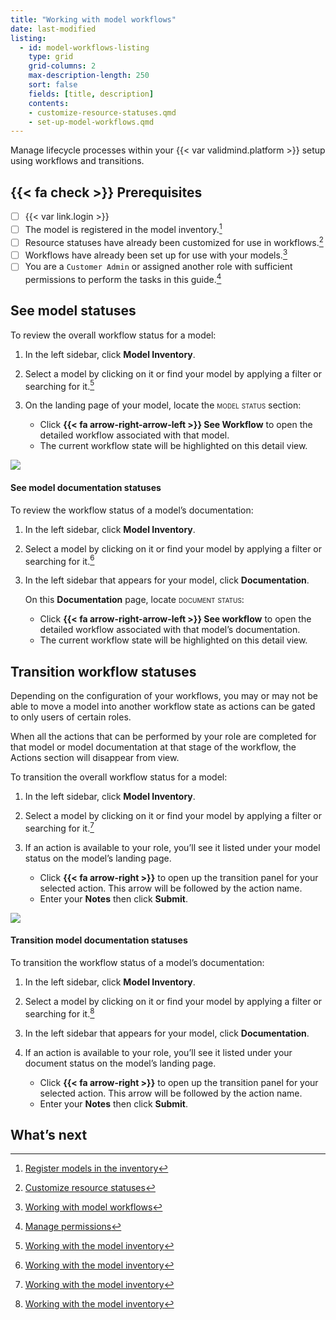 ```yaml
---
title: "Working with model workflows"
date: last-modified
listing:
  - id: model-workflows-listing
    type: grid
    grid-columns: 2
    max-description-length: 250
    sort: false
    fields: [title, description]
    contents:
    - customize-resource-statuses.qmd
    - set-up-model-workflows.qmd
---
```


Manage lifecycle processes within your {{< var validmind.platform >}} setup using workflows and transitions.

::: {.prereq}

## {{< fa check >}} Prerequisites

- [ ] {{< var link.login >}}
- [ ] The model is registered in the model inventory.[^1]
- [ ] Resource statuses have already been customized for use in workflows.[^2]
- [ ] Workflows have already been set up for use with your models.[^3]
- [ ] You are a `Customer Admin` or assigned another role with sufficient permissions to perform the tasks in this guide.[^4] 

:::

## See model statuses

To review the overall workflow status for a model: 

1. In the left sidebar, click **Model Inventory**.

2. Select a model by clicking on it or find your model by applying a filter or searching for it.[^5]

3. On the landing page of your model, locate the [model status]{.smallcaps} section: 

    - Click **{{< fa arrow-right-arrow-left >}} See Workflow** to open the detailed workflow associated with that model.
    - The current workflow state will be highlighted on this detail view. 

![](see-workflow.gif){fig-alt="A gif showing the detailed workflow under the MODEL STATUS section"}

#### See model documentation statuses

To review the workflow status of a model's documentation:

1. In the left sidebar, click **Model Inventory**.

2. Select a model by clicking on it or find your model by applying a filter or searching for it.[^6]

3. In the left sidebar that appears for your model, click **Documentation**. 

    On this **Documentation** page, locate [document status]{.smallcaps}:

    - Click **{{< fa arrow-right-arrow-left >}} See workflow** to open the detailed workflow associated with that model's documentation.
    - The current workflow state will be highlighted on this detail view. 

## Transition workflow statuses

::: {.callout-important title="Roles and action visbility"}
Depending on the configuration of your workflows, you may or may not be able to move a model into another workflow state as actions can be gated to only users of certain roles. 

When all the actions that can be performed by your role are completed for that model or model documentation at that stage of the workflow, the Actions section will disappear from view. 
:::

To transition the overall workflow status for a model:

1. In the left sidebar, click **Model Inventory**.

2. Select a model by clicking on it or find your model by applying a filter or searching for it.[^7]

3. If an action is available to your role, you'll see it listed under your model status on the model's landing page.

    - Click **{{< fa arrow-right >}}** to open up the transition panel for your selected action. This arrow will be followed by the action name.
    - Enter your **Notes** then click **Submit**. 

![](transition-workflow.gif){fig-alt="A gif showing transitioning a workflow status under the Actions section"}

#### Transition model documentation statuses

To transition the workflow status of a model's documentation:

1. In the left sidebar, click **Model Inventory**.

2. Select a model by clicking on it or find your model by applying a filter or searching for it.[^8]

3. In the left sidebar that appears for your model, click **Documentation**.

4.  If an action is available to your role, you'll see it listed under your document status on the model's landing page.

    - Click **{{< fa arrow-right >}}** to open up the transition panel for your selected action. This arrow will be followed by the action name.
    - Enter your **Notes** then click **Submit**. 

## What's next

:::{#model-workflows-listing}
:::



<!-- FOOTNOTES -->

[^1]: [Register models in the inventory](/guide/model-inventory/register-models-in-inventory.qmd)

[^2]: [Customize resource statuses](customize-resource-statuses.qmd)

[^3]: [Working with model workflows](set-up-model-workflows.qmd)

[^4]: [Manage permissions](/guide/configuration/manage-permissions.qmd)

[^5]: [Working with the model inventory](/guide/model-inventory/working-with-model-inventory.qmd#search-filter-and-sort-models)

[^6]: [Working with the model inventory](/guide/model-inventory/working-with-model-inventory.qmd#search-filter-and-sort-models)

[^7]: [Working with the model inventory](/guide/model-inventory/working-with-model-inventory.qmd#search-filter-and-sort-models)

[^8]: [Working with the model inventory](/guide/model-inventory/working-with-model-inventory.qmd#search-filter-and-sort-models)